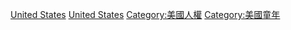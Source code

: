 [[Category:各國兒童權利|United States]]
[[Category:北美洲兒童權利|United States]]
[[Category:美國人權|Category:美國人權]]
[[Category:美國童年|Category:美國童年]]